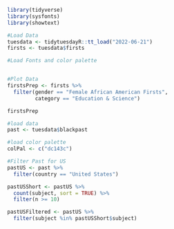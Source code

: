 ```r
library(tidyverse)
library(sysfonts)
library(showtext)
```




```r
#Load Data
tuesdata <- tidytuesdayR::tt_load("2022-06-21")
firsts <- tuesdata$firsts

#Load Fonts and color palette


#Plot Data
firstsPrep <- firsts %>%
  filter(gender == "Female African American Firsts",
         category == "Education & Science")

firstsPrep
```

```r
#load data
past <- tuesdata$blackpast

#load color palette
colPal <- c("dc143c")

#Filter Past for US
pastUS <- past %>%
  filter(country == "United States")

pastUSShort <- pastUS %>%
  count(subject, sort = TRUE) %>%
  filter(n >= 10)

pastUSFiltered <- pastUS %>%
  filter(subject %in% pastUSShort$subject)
```

